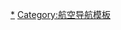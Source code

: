 {{Catnav|頁面分類|社会|人类社会|交通|航空}}
{{Catnav|頁面分類|人类社会|科技|航空航天|航空}}
{{Catnav|頁面分類|人类社会|科技|技术模板}}
{{Catnav|頁面分類|人类社会|科技|工程技术|航空}}
{{Catnav|頁面分類|人类社会|科技|交通|航空}}
{{Catnav|頁面分類|人类社会|知識|科技|技术模板}}
{{Catnav|頁面分類|人类社会|交通|航空}}
{{Commonscat|Aviation templates|航空事故}}
{{Template category}}

[[Category:航空事故|*]]
[[Category:航空导航模板|Category:航空导航模板]]